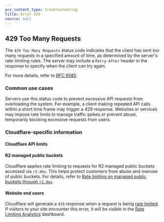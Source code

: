 ```yaml
---
pcx_content_type: troubleshooting
title: Error 429
source: null
---
```



## 429 Too Many Requests

The `429 Too Many Requests` status code indicates that the client has sent too many requests in a specified amount of time, as determined by the server's rate-limiting rules. The server may include a `Retry-After` header in the response to specify when the client can try again.

For more details, refer to [RFC 6585](https://tools.ietf.org/html/rfc6585).

### Common use cases

Servers use this status code to prevent excessive API requests from overloading the system. For example, a client making repeated API calls within a short time frame may trigger a 429 response. Websites or services may impose rate limits to manage traffic spikes or prevent abuse, temporarily blocking excessive requests from users.

### Cloudflare-specific information

#### Cloudflare API limits

<Render file="api-rate-limits" product="fundamentals" />

#### R2 managed public buckets

Cloudflare applies rate limiting to requests for R2 managed public buckets accessed via `r2.dev`. This helps protect customers from abuse and overuse of public buckets. For details, refer to [Rate limiting on managed public buckets through `r2.dev`](/r2/platform/limits/#rate-limiting-on-managed-public-buckets-through-r2dev).

#### Website end users

Cloudflare will generate a `429` response when a request is being [rate limited](https://www.cloudflare.com/rate-limiting/). If visitors to your site encounter this error, it will be visible in the [Rate Limiting Analytics](/waf/reference/legacy/old-rate-limiting/#analytics) dashboard.

